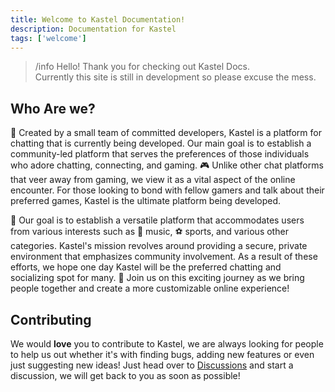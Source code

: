 ```yaml
---
title: Welcome to Kastel Documentation!
description: Documentation for Kastel
tags: ['welcome']
---
```



>/info Hello! Thank you for checking out Kastel Docs. <br/>
> Currently this site is still in development so please excuse the mess.


## Who Are we?
🚀 Created by a small team of committed developers, Kastel is a platform for chatting that is currently being developed. Our main goal is to establish a community-led platform that serves the preferences of those individuals who adore chatting, connecting, and gaming. 🎮 Unlike other chat platforms that veer away from gaming, we view it as a vital aspect of the online encounter. For those looking to bond with fellow gamers and talk about their preferred games, Kastel is the ultimate platform being developed.

🌟 Our goal is to establish a versatile platform that accommodates users from various interests such as 🎵 music, ⚽ sports, and various other categories. Kastel's mission revolves around providing a secure, private environment that emphasizes community involvement. As a result of these efforts, we hope one day Kastel will be the preferred chatting and socializing spot for many. 🤝 Join us on this exciting journey as we bring people together and create a more customizable online experience!

## Contributing

We would **love** you to contribute to Kastel, we are always looking for people to help us out whether it's with finding bugs, adding new features or even just suggesting new ideas! Just head over to [Discussions](https://github.com/orgs/Kastelll/discussions) and start a discussion, we will get back to you as soon as possible!